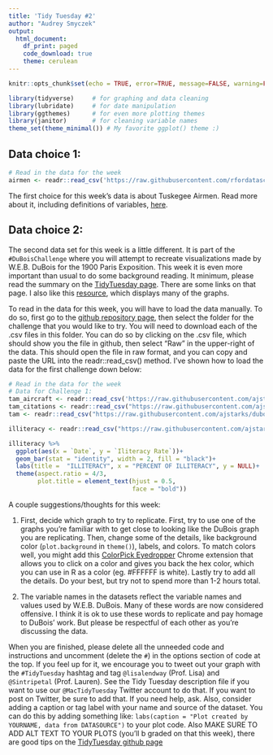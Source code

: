 ```yaml
---
title: 'Tidy Tuesday #2'
author: "Audrey Smyczek"
output: 
  html_document:
    df_print: paged
    code_download: true
    theme: cerulean
---
```


```r
knitr::opts_chunk$set(echo = TRUE, error=TRUE, message=FALSE, warning=FALSE)
```


```r
library(tidyverse)     # for graphing and data cleaning
library(lubridate)     # for date manipulation
library(ggthemes)      # for even more plotting themes
library(janitor)       # for cleaning variable names
theme_set(theme_minimal()) # My favorite ggplot() theme :)
```

## Data choice 1: 

```r
# Read in the data for the week
airmen <- readr::read_csv('https://raw.githubusercontent.com/rfordatascience/tidytuesday/master/data/2022/2022-02-08/airmen.csv')
```

The first choice for this week's data is about Tuskegee Airmen. Read more about it, including definitions of variables, [here](https://github.com/rfordatascience/tidytuesday/blob/master/data/2022/2022-02-08/readme.md). 

## Data choice 2: 

The second data set for this week is a little different. It is part of the `#DuBoisChallenge` where you will attempt to recreate visualizations made by W.E.B. DuBois for the 1900 Paris Exposition. This week it is even more important than usual to do some background reading. It minimum, please read the summary on the [TidyTuesday page](https://github.com/ajstarks/dubois-data-portraits/tree/master/challenge/2022). There are some links on that page. I also like this [resource](https://publicdomainreview.org/collection/w-e-b-du-bois-hand-drawn-infographics-of-african-american-life-1900), which displays many of the graphs.

To read in the data for this week, you will have to load the data manually. To do so, first go to the [github repository page](https://github.com/ajstarks/dubois-data-portraits/tree/master/challenge/2022), then select the folder for the challenge that you would like to try. You will need to download each of the .csv files in this folder. You can do so by clicking on the .csv file, which should show you the file in github, then select "Raw" in the upper-right of the data. This should open the file in raw format, and you can copy and paste the URL into the readr::read_csv() method. I've shown how to load the data for the first challenge down below:

```r
# Read in the data for the week
# Data for Challenge 1:
tam_aircraft <- readr::read_csv('https://raw.githubusercontent.com/ajstarks/dubois-data-portraits/master/challenge/2022/challenge01/tam-aircraft.csv')
tam_citations <- readr::read_csv("https://raw.githubusercontent.com/ajstarks/dubois-data-portraits/master/challenge/2022/challenge01/tam-citations.csv")
tam <- readr::read_csv("https://raw.githubusercontent.com/ajstarks/dubois-data-portraits/master/challenge/2022/challenge01/tam.csv")

illiteracy <- readr::read_csv("https://raw.githubusercontent.com/ajstarks/dubois-data-portraits/master/challenge/2022/challenge06/data.csv")

```

```r
illiteracy %>% 
  ggplot(aes(x = `Date`, y = `Iliteracy Rate`))+
  geom_bar(stat = "identity", width = 2, fill = "black")+
  labs(title =  "ILLITERACY", x = "PERCENT OF ILLITERACY", y = NULL)+
  theme(aspect.ratio = 4/3,
        plot.title = element_text(hjust = 0.5,
                                  face = "bold"))

```

A couple suggestions/thoughts for this week:

1. First, decide which graph to try to replicate. First, try to use one of the graphs you're familiar with to get close to looking like the DuBois graph you are replicating. Then, change some of the details, like background color (`plot.background` in `theme()`), labels, and colors. To match colors well, you might add this [ColorPick Eyedropper](https://chrome.google.com/webstore/detail/colorpick-eyedropper/ohcpnigalekghcmgcdcenkpelffpdolg?hl=en) Chrome extension that allows you to click on a color and gives you back the hex color, which you can use in R as a color (eg. #FFFFFF is white). Lastly try to add all the details. Do your best, but try not to spend more than 1-2 hours total.

2. The variable names in the datasets reflect the variable names and values used by W.E.B. DuBois. Many of these words are now considered offensive. I think it is ok to use these words to replicate and pay homage to DuBois' work. But please be respectful of each other as you're discussing the data.


When you are finished, please delete all the unneeded code and instructions and uncomment (delete the `#`) in the options section of code at the top. If you feel up for it, we encourage you to tweet out your graph with the `#TidyTuesday` hashtag and tag `@lisalendway` (Prof. Lisa) and `@Sintripetal` (Prof. Lauren). See the Tidy Tuesday description file if you want to use our `@MacTidyTuesday` Twitter account to do that.  If you want to post on Twitter, be sure to add that. If you need help, ask. Also, consider adding a caption or tag label with your name and source of the dataset. You can do this by adding something like: `labs(caption = "Plot created by YOURNAME, data from DATASOURCE")` to your plot code. Also MAKE SURE TO ADD ALT TEXT TO YOUR PLOTS (you'll b graded on that this week), there are good tips on the [TidyTuesday github page](https://github.com/rfordatascience/tidytuesday/blob/master/data/2022/2022-02-15/readme.md)

